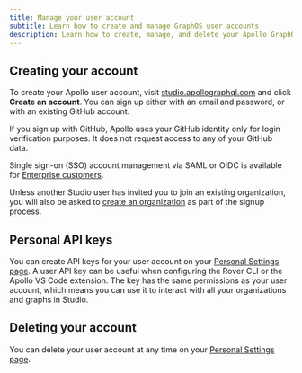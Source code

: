 ```yaml
---
title: Manage your user account
subtitle: Learn how to create and manage GraphOS user accounts
description: Learn how to create, manage, and delete your Apollo GraphOS user account.
---
```


## Creating your account

To create your Apollo user account, visit [studio.apollographql.com](https://studio.apollographql.com) and click **Create an account**. You can sign
up either with an email and password, or with an existing GitHub account.

If you sign up with GitHub, Apollo uses your GitHub identity only for
login verification purposes. It does not request access to any of your GitHub
data.

<Note>

Single sign-on (SSO) account management via SAML or OIDC is available for [Enterprise customers](https://www.apollographql.com/pricing/).

</Note>

Unless another Studio user has invited you to join an existing organization,
you will also be asked to [create an organization](./) as part of the signup process.

## Personal API keys

You can create API keys for your user account on your [Personal Settings page](https://studio.apollographql.com/user-settings). A user API key can be useful when configuring the Rover CLI or the Apollo VS Code extension. The key has the same permissions as your user account, which means you can use it to interact with all your organizations and graphs in Studio.

## Deleting your account

You can delete your user account at any time on your [Personal Settings page](https://studio.apollographql.com/user-settings).
